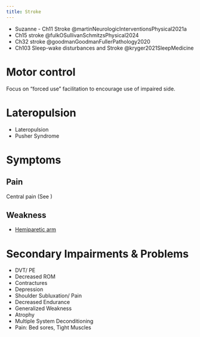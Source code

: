 ```yaml
---
title: Stroke
---
```


:::{.callout title="Resources"}

- Suzanne - Ch11 Stroke @martinNeurologicInterventionsPhysical2021a 
- Ch15 stroke @fulkOSullivanSchmitzsPhysical2024
- Ch32 stroke @goodmanGoodmanFullerPathology2020
- Ch103 Sleep-wake disturbances and Stroke @kryger2021SleepMedicine

:::


# Motor control

Focus on "forced use" facilitation to encourage use of impaired side.


# Lateropulsion

- Lateropulsion
- Pusher Syndrome

# Symptoms

## Pain

Central pain (See )

## Weakness

- [Hemiparetic arm](/The Archive/Neuroscience/Neuropathology/Stroke/hemiparetic_arm.qmd)


# Secondary Impairments & Problems

:::{.callout-note title="In class notes"}

- DVT/ PE
- Decreased ROM
- Contractures
- Depression
- Shoulder Subluxation/ Pain
- Decreased Endurance
- Generalized Weakness
- Atrophy
- Multiple System Deconditioning
- Pain: Bed sores, Tight Muscles
:::
